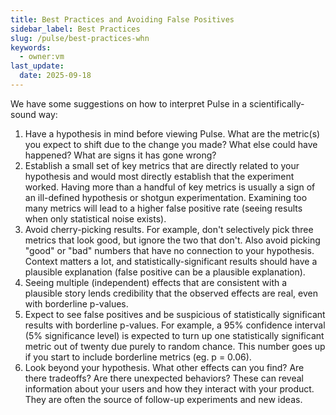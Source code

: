 ```yaml
---
title: Best Practices and Avoiding False Positives
sidebar_label: Best Practices
slug: /pulse/best-practices-whn
keywords:
  - owner:vm
last_update:
  date: 2025-09-18
---
```


We have some suggestions on how to interpret Pulse in a scientifically-sound way:

1. Have a hypothesis in mind before viewing Pulse. What are the metric(s) you expect to shift due to the change you made? What else could have happened? What are signs it has gone wrong?
2. Establish a small set of key metrics that are directly related to your hypothesis and would most directly establish that the experiment worked. Having more than a handful of key metrics is usually a sign of an ill-defined hypothesis or shotgun experimentation. Examining too many metrics will lead to a higher false positive rate (seeing results when only statistical noise exists).
3. Avoid cherry-picking results. For example, don't selectively pick three metrics that look good, but ignore the two that don't. Also avoid picking "good" or "bad" numbers that have no connection to your hypothesis. Context matters a lot, and statistically-significant results should have a plausible explanation (false positive can be a plausible explanation).
4. Seeing multiple (independent) effects that are consistent with a plausible story lends credibility that the observed effects are real, even with borderline p-values.
5. Expect to see false positives and be suspicious of statistically significant results with borderline p-values. For example, a 95% confidence interval (5% significance level) is expected to turn up one statistically significant metric out of twenty due purely to random chance. This number goes up if you start to include borderline metrics (eg. p = 0.06).
6. Look beyond your hypothesis. What other effects can you find? Are there tradeoffs? Are there unexpected behaviors? These can reveal information about your users and how they interact with your product. They are often the source of follow-up experiments and new ideas.
